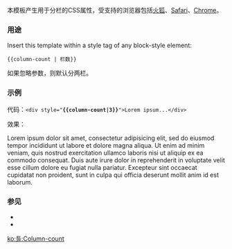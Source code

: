 {{Documentation subpage}}
{{缺乏中文說明}}
<!-- PLEASE ADD CATEGORIES AND INTERWIKIS AT THE BOTTOM OF THIS PAGE -->
<includeonly>{{high-use|82630}}</includeonly>
{{Ombox | type=notice | text =分栏功能仅被新兴浏览器支持，包括[[Gecko (layout engine)|Gecko]]内核的浏览器（如[[火狐]]）和[[WebKit]]内核的浏览器（如[[Google Chrome]]和[[Safari]]）。'''[[Internet Explorer]] 9以前的版本和[[Opera]]  11.0以前的版本都不支持分栏。''' See [[Template:Reflist#Browser support for columns|here]] for more information.}}

本模板产生用于分栏的CSS属性，受支持的浏览器包括[[火狐]]、[[Safari]]、[[Chrome]]。

=== 用途 ===

Insert this template within a style tag of any block-style element:

<tt><nowiki>{{column-count | 栏数}}</nowiki></tt>

如果忽略参数，则默认分两栏。

=== 示例 ===

代码：<tt>&lt;div style="'''<nowiki>{{column-count|3}}</nowiki>'''">Lorem ipsum...&lt;/div></tt>

效果：
<div style="{{column-count|3}}">Lorem ipsum dolor sit amet, consectetur adipisicing elit, sed do eiusmod tempor incididunt ut labore et dolore magna aliqua. Ut enim ad minim veniam, quis nostrud exercitation ullamco laboris nisi ut aliquip ex ea commodo consequat. Duis aute irure dolor in reprehenderit in voluptate velit esse cillum dolore eu fugiat nulla pariatur. Excepteur sint occaecat cupidatat non proident, sunt in culpa qui officia deserunt mollit anim id est laborum.</div>

=== 参见 ===

* {{tl|column-width}}
* {{tl|column-rule}}

<includeonly>
<!-- CATEGORIES AND INTERWIKIS HERE, THANKS -->
[[Category:跨瀏覽器兼容性模板|{{PAGENAME}}]]

[[ko:틀:Column-count]]
</includeonly>